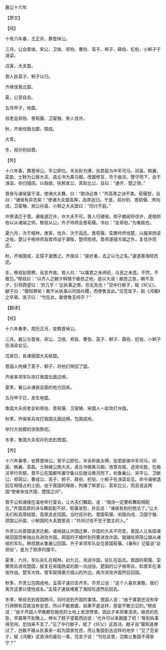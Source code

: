 

襄公十六年

【原文】

【经】

十有六年春，王正月，葬晋悼公。

三月，公会晋侯、宋公、卫侯、郑伯、曹伯、莒子、邾子、薛伯、杞伯、小邾子于湨梁。

戊寅，大夫盟。

晋人执莒子、邾子以归。

齐侯伐我北鄙。

夏，公至自会。

五月甲子，地震。

叔老会郑伯、晋荀偃、卫甯殖、宋人伐许。

秋，齐侯伐我北鄙，围成。

大雩。

冬，叔孙豹如晋。

【传】

十六年春，葬晋悼公。平公即位。羊舌肸为傅，张君臣为中军司马，祁奚、韩襄、栾盈、士鞅为公族大夫，虞丘书为乘马御。改服修官，烝于曲沃。警守而下，会于湨梁。命归侵田。以我故，执邾宣公、莒犁比公，且曰：“通齐、楚之使。”

晋侯与诸侯宴于温，使诸大夫舞，曰：“歌诗必类！”齐高厚之诗不类。荀偃怒，且曰：“诸侯有异志矣！”使诸大夫盟高厚，高厚逃归。于是，叔孙豹、晋荀偃、宋向戌、卫甯殖、郑公孙虿、小邾之大夫盟曰：“同讨不庭。”

许男请迁于晋。诸侯遂迁许，许大夫不可。晋人归诸侯。郑子蟜闻将伐许，遂相郑伯以从诸侯之师。穆叔从公。齐子帅师会晋荀偃。书曰：“会郑伯。”为夷故也。

夏六月，次于棫林。庚寅，伐许，次于函氏。晋荀偃、栾黡帅师伐楚，以报宋扬梁之役。楚公子格帅师及晋师战于湛阪，楚师败绩。晋师遂侵方城之外，复伐许而还。

秋，齐侯围成，孟孺子速徼之。齐侯曰：“是好勇，去之以为之名。”速遂塞海陉而还。

冬，穆叔如晋聘，且言齐故。晋人曰：“以寡君之未禘祀，与民之未息。不然，不敢忘。”穆叔曰：“以齐人之朝夕释憾于敝邑之地，是以大请！敝邑之急，朝不及夕，引领西望曰：‘庶几乎！’比执事之閒，恐无及也！”见中行献子，赋《圻父》。献子曰：“偃知罪矣！敢不从执事以同恤社稷，而使鲁及此。”见范宣子，赋《鸿雁》之卒章。宣子曰：“匄在此，敢使鲁无鸠乎？”

【翻译】

【经】

十六年春季，周历正月，安葬晋悼公。

三月，襄公与晋侯、宋公、卫侯、郑伯、曹伯、莒子、邾子、薛伯、杞伯、小邾子在湨梁会见。

戊寅日，各诸侯国大夫结盟。

晋国人拘捕了莒子、邾子，将他们带回了国。

齐侯率领军队攻打我国北面边境。

夏季，襄公从诸侯会面的地方回来。

五月甲子日，发生地震。

鲁国大夫叔老会和郑伯、晋荀偃、卫甯殖、宋国人一起攻打许国。

秋季，齐侯率兵攻打我国北面边境，包围成地。

举行大规模的求雨祭祀。

冬季，鲁国大夫叔孙豹去到晋国。

【传】

十六年春季，安葬晋悼公。晋平公即位，羊舌肸做太傅，张君臣做中军司马，祁奚、韩襄、栾盈、士鞅做公族大夫，虞丘书做乘马御。改穿吉服，选贤任能，在曲沃举行烝祭。晋平公在国都布置守备以后就沿黄河而下，和鲁襄公、宋平公、卫献公、郑简公、曹成公、莒子、邾子、薛伯、杞伯、小邾子在湨梁会见。命令诸侯退回互相侵占的土田。由于我国的缘故，拘捕了邾宣公、莒犁比公，而且说这两国“使者来往齐国、楚国之间”。

晋平公和诸侯在温地举行宴会，让大夫们舞蹈，说：“唱诗一定要和舞蹈相配合。”齐国高厚的诗与舞蹈配不好。荀偃发怒，并且说：“诸侯有别的想法了。”让大夫们和高厚结盟，高厚逃走回国。当时叔孙豹、晋国荀偃、宋国向戌、卫国宁殖、郑国公孙虿、小邾国的大夫盟誓说：“共同讨伐不忠于盟主的人。”

许灵公向晋国请求迁都。诸侯就让许国迁移，许国的大夫不同意，晋国人让各国诸侯回国而单独出兵进攻许国。郑国的子蟜听到将要进攻许国，就辅佐郑简公跟从诸侯的军队。穆叔跟从鲁襄公回国。齐子率领军队会见晋国荀偃。《春秋》记载说“会郑伯”，是为了把序列摆平。

夏季，六月，军队驻扎在棫林。初九日，攻进许国，驻扎在函氏。晋国的荀偃、栾黡带兵进攻楚国，报复在宋国扬梁的那一次战役。楚国的公子格带兵，和晋军在湛坂作战。楚军大败。晋军就侵袭方城山的外边，再次进攻许国然后回国。

秋季，齐灵公包围成地，孟孺子速拦击齐军。齐灵公说：“这个人喜欢勇敢，我们离开这里以使他成名。”孟孺子速就堵塞了海陉险道然后回去。

冬季，穆叔去到晋国聘问，同时说到齐国的事情。晋国人说：“由于寡君还没有举行禘祭和百姓没有安息，所以不能救援，如果不是这样，那是不敢忘记的。”穆叔说：“由于齐国人早晚都在敝邑的土地上发泄愤恨，因此才来郑重请求。敝邑的危急，早晨等不到晚上，伸长了脖子望着西边说：‘也许可以来救援了吧！’等到执事得空闲，恐怕来不及了。”见了中行献子，赋了《圻父》这首诗。献子说“偃知道罪过了，岂敢不跟从执事来一起为国家忧虑，而让鲁国到达这样的地步！”见了范宣子，赋《鸿雁》这首诗的最后一章。范宣子说：“匄在这里，岂敢让鲁国不得安宁？”

